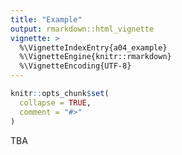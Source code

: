 ```yaml
---
title: "Example"
output: rmarkdown::html_vignette
vignette: >
  %\VignetteIndexEntry{a04_example}
  %\VignetteEngine{knitr::rmarkdown}
  %\VignetteEncoding{UTF-8}
---
```


```r
knitr::opts_chunk$set(
  collapse = TRUE,
  comment = "#>"
)
```

TBA
